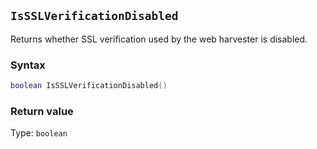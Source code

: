 ::: {.minipage data-latex="{\textwidth}"}
## `IsSSLVerificationDisabled`

Returns whether SSL verification\index{web harvester!settings} used by the web harvester is disabled.

### Syntax {-}

``` .lua
boolean IsSSLVerificationDisabled()
```

### Return value {-}

Type: `boolean`
:::
